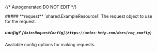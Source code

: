 {/* Autogenerated DO NOT EDIT  */}

<Collapsible>
    ##### **request** `shared.ExampleResource1`
    The request object to use for the request.
    <Collapsible.Break/>
    <ExampleResource1/>
</Collapsible>

##### **config?** `[AxiosRequestConfig](https://axios-http.com/docs/req_config)`
Available config options for making requests.

